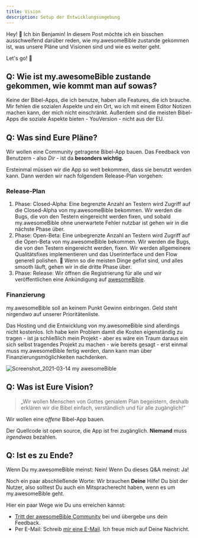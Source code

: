 ```yaml
---
title: Vision
description: Setup der Entwicklungsumgebung
---
```

Hey! 👋 Ich bin Benjamin!
In diesem Post möchte ich ein bisschen ausschweifend darüber reden, wie my.awesomeBible zustande gekommen ist, was unsere Pläne und Visionen sind und wie es weiter geht.

Let's go! 🐧

## Q: Wie ist my.awesomeBible zustande gekommen, wie kommt man auf sowas?
Keine der Bibel-Apps, die ich benutze, haben alle Features, die ich brauche.
Mir fehlen die sozialen Aspekte und ein Ort, wo ich mit einem Editor Notizen machen kann, der mich nicht einschränkt.
Außerdem sind die meisten Bibel-Apps die soziale Aspekte bieten - YouVersion - nicht aus der EU.

## Q: Was sind Eure Pläne?
Wir wollen eine Community getragene Bibel-App bauen.
Das Feedback von Benutzern - also _Dir_ - ist da **besonders wichtig.**

Ersteinmal müssen wir die App so weit bekommen, dass sie benutzt werden kann.
Dann werden wir nach folgendem Release-Plan vorgehen:

### Release-Plan

1. Phase: Closed-Alpha: Eine begrenzte Anzahl an Testern wird Zugriff auf die Closed-Alpha von my.awesomeBible bekommen. Wir werden die Bugs, die von den Testern eingereicht werden fixen, und sobald my.awesomeBible ohne unerwartete Fehler nutzbar ist gehen wir in die nächste Phase über.
2. Phase: Open-Beta: Eine unbegrenzte Anzahl an Testern wird Zugriff auf die Open-Beta von my.awesomeBible bekommen. Wir werden die Bugs, die von den Testern eingereicht werden, fixen. Wir werden allgemeinere Qualitätsfixes implementieren und das Userinterface und den Flow generell polishen. 🧼 Wenn so die meisten Dinge gefixt sind, und alles smooth läuft, gehen wir in die dritte Phase über.
3. Phase: Release: Wir öffnen die Registrierung für alle und wir veröffentlichen eine Ankündigung auf [awesomeBible](https://awesomebible.de).

### Finanzierung
my.awesomeBible soll an keinem Punkt Gewinn einbringen.
Geld steht nirgendwo auf unserer Prioritätenliste.

Das Hosting und die Entwicklung von my.awesomeBible sind allerdings nicht kostenlos.
Ich habe kein Problem damit die Kosten eigenständig zu tragen - ist ja schließlich mein Projekt - aber es wäre ein Traum daraus ein sich selbst tragendes Projekt zu machen - wie bereits gesagt - erst einmal muss my.awesomeBible fertig werden, dann kann man über Finanzierungsmöglichkeiten nachdenken.

![Screenshot_2021-03-14 my awesomeBible](../../../assets/myawesomebible.png)

## Q: Was ist Eure Vision?

> „Wir wollen Menschen von Gottes genialem Plan begeistern, deshalb erklären wir die Bibel einfach, verständlich und für alle zugänglich!“

Wir wollen eine *offene* Bibel-App bauen.

Der Quellcode ist open source, die App ist frei zugänglich. **Niemand** muss *irgendwas* bezahlen.

## Q: Ist es zu Ende?
Wenn Du my.awesomeBible meinst: Nein!
Wenn Du dieses Q&A meinst: Ja!

Noch ein paar abschließende Worte:
Wir brauchen **Deine** Hilfe!
Du bist der Nutzer, also solltest Du auch ein Mitspracherecht haben, wenn es um my.awesomeBible geht.

Hier ein paar Wege wie Du uns erreichen kannst:
- [Tritt der awesomeBible Community](https://chat.awesomebible.de) bei und übergebe uns dein Feedback.
- Per E-Mail: Schreib [mir eine E-Mail](mailto:benjamin@awesomebible.de). Ich freue mich auf Deine Nachricht.